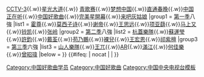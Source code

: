 {{Navbox
|name = 中國好歌曲決賽選手
|title = 《[[中国好歌曲]]》決賽選手
| state = autocollapse
|above = '''央視选秀系列'''：[[中国中央电视台|CCTV]]{{.w}}[[CCTV-3]]{{.w}}[[星光大道 (央视节目)|星光大道]]{{.w}} [[青歌赛]]{{.w}}[[梦想中国]]{{.w}}[[直通春晚]]{{.w}}[[中国正在听]]{{.w}}[[中国好歌曲]]{{.w}}[[完美星開幕]]{{.w}}[[来吧灰姑娘]]
|group1 = [[中国好歌曲 (第一季)|第一季]]八強
|list1 = [[霍尊]]{{.w}}[[莫西子诗]]{{.w}}[[谢帝]]{{.w}}[[王思远 (歌手)|王思远]]{{.w}}[[项亚蕻]]{{.w}}[[马上又]]{{.w}}[[铃凯]]{{.w}}[[张岭 (歌手)|张岭]]
|group2 = [[中国好歌曲 (第二季)|第二季]]八強
|list2 = [[杭蓋樂隊]]{{.w}}[[蘇運瑩]]{{.w}}[[許鈞]]{{.w}}[[戴荃]]{{.w}}[[苟乃鵬]]{{.w}}[[裸兒]]{{.w}}[[王宏恩]]{{.w}}[[祁紫檀]]
|group3 = [[中国好歌曲 (第三季)|第三季]]六強
|list3 = [[山人樂隊]]{{.w}}[[王兀]]{{.w}}[[AR (歌手)|AR]]{{.w}}[[滿江]]{{.w}}[[何佳樂]]{{.w}}[[曾昭瑋]]
|below =
}}
{{#ifeq: {{{1}}} | nocat | <!--空--> | [[Category:中国好歌曲学员]] }}
<noinclude>
[[Category:中国好歌曲]]
[[Category:中国中央电视台模板]]
</noinclude>
